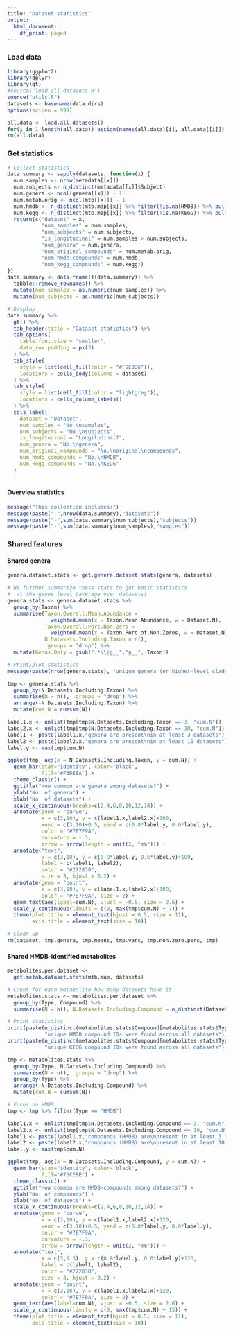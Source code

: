 ```yaml
---
title: "Dataset statistics"
output:
  html_document:
    df_print: paged
---
```


### Load data

```r
library(ggplot2)
library(dplyr)
library(gt)
#source("load_all_datasets.R")
source("utils.R")
datasets <- basename(data.dirs)
options(scipen = 999)
```
```r
all.data <- load.all.datasets()
for(i in 1:length(all.data)) assign(names(all.data)[i], all.data[[i]])
rm(all.data)
```


### Get statistics

```r
# Collect statistics
data.summary <- sapply(datasets, function(x) {
  num.samples <- nrow(metadata[[x]])
  num.subjects <- n_distinct(metadata[[x]]$Subject)
  num.genera <- ncol(genera[[x]]) - 1
  num.metab.orig <- ncol(mtb[[x]]) - 1
  num.hmdb <- n_distinct(mtb.map[[x]] %>% filter(!is.na(HMDB)) %>% pull(HMDB))
  num.kegg <- n_distinct(mtb.map[[x]] %>% filter(!is.na(KEGG)) %>% pull(KEGG))
  return(c("dataset" = x,
           "num_samples" = num.samples,
           "num_subjects" = num.subjects,
           "is_longitudinal" = num.samples > num.subjects,
           "num_genera" = num.genera,
           "num_original_compounds" = num.metab.orig,
           "num_hmdb_compounds" = num.hmdb,
           "num_kegg_compounds" = num.kegg))
})
data.summary <- data.frame(t(data.summary)) %>% 
  tibble::remove_rownames() %>%
  mutate(num_samples = as.numeric(num_samples)) %>%
  mutate(num_subjects = as.numeric(num_subjects)) 

# Display
data.summary %>% 
  gt() %>%
  tab_header(title = "Dataset statistics") %>%
  tab_options(
    table.font.size = "smaller",
    data_row.padding = px(3)
  ) %>%
  tab_style(
    style = list(cell_fill(color = "#F9E3D6")),
    locations = cells_body(columns = dataset)
  ) %>%
  tab_style(
    style = list(cell_fill(color = "lightgrey")),
    locations = cells_column_labels()
  ) %>%
  cols_label(
    dataset = "Dataset",
    num_samples = "No.\nsamples",
    num_subjects = "No.\nsubjects",
    is_longitudinal = "Longitudinal?",
    num_genera = "No.\ngenera",
    num_original_compounds = "No.\noriginal\ncompounds",
    num_hmdb_compounds = "No.\nHMDB",
    num_kegg_compounds = "No.\nKEGG"
  )
  
```

#### Overview statistics

```r
message("This collection includes:")
message(paste("-",nrow(data.summary),"datasets"))
message(paste("-",sum(data.summary$num_subjects),"subjects"))
message(paste("-",sum(data.summary$num_samples),"samples"))
```


### Shared features

#### Shared genera

```r
genera.dataset.stats <- get.genera.dataset.stats(genera, datasets)

# We further summarize these stats to get basic statistics 
#  at the genus level (average over datasets)
genera.stats <- genera.dataset.stats %>%
  group_by(Taxon) %>%
  summarise(Taxon.Overall.Mean.Abundance = 
              weighted.mean(x = Taxon.Mean.Abundance, w = Dataset.N),
            Taxon.Overall.Perc.Non.Zero = 
              weighted.mean(x = Taxon.Perc.of.Non.Zeros, w = Dataset.N),
            N.Datasets.Including.Taxon = n(),
            .groups = "drop") %>%
  mutate(Genus.Only = gsub(".*\\|g__","g__", Taxon))

# Print/plot statistics
message(paste(nrow(genera.stats), "unique genera (or higher-level clades) were found across all datasets"))

tmp <- genera.stats %>%
  group_by(N.Datasets.Including.Taxon) %>%
  summarise(N = n(), .groups = "drop") %>%
  arrange(-N.Datasets.Including.Taxon) %>%
  mutate(cum.N = cumsum(N))

label1.x <- unlist(tmp[tmp$N.Datasets.Including.Taxon == 3, "cum.N"])
label2.x <- unlist(tmp[tmp$N.Datasets.Including.Taxon == 10, "cum.N"])
label1 <- paste(label1.x,"genera are present\nin at least 3 datasets")
label2 <- paste(label2.x,"genera are present\nin at least 10 datasets")
label.y <- max(tmp$cum.N)

ggplot(tmp, aes(x = N.Datasets.Including.Taxon, y = cum.N)) +
  geom_bar(stat="identity", color='black', 
           fill='#F3DE8A') +
  theme_classic() +
  ggtitle("How common are genera among datasets?") +
  ylab("No. of genera") +
  xlab("No. of datasets") +
  scale_x_continuous(breaks=c(2,4,6,8,10,12,14)) +
  annotate(geom = "curve", 
           x = c(3,10), y = c(label1.x,label2.x)+100, 
           xend = c(3,10)+0.5, yend = c(0.8*label.y, 0.6*label.y), 
           color = "#7E7F9A",
           curvature = -.3, 
           arrow = arrow(length = unit(2, "mm"))) +
  annotate("text", 
           x = c(3,10), y = c(0.8*label.y, 0.6*label.y)+100, 
           label = c(label1, label2), 
           color = "#272838", 
           size = 3, hjust = 0.2) +
  annotate(geom = "point",
           x = c(3,10), y = c(label1.x,label2.x)+100,
           color = "#7E7F9A", size = 2) +
  geom_text(aes(label=cum.N), vjust = -0.5, size = 2.6) +
  scale_y_continuous(limits = c(0, max(tmp$cum.N) + 7)) +
  theme(plot.title = element_text(hjust = 0.5, size = 11),
        axis.title = element_text(size = 10)) 

# Clean up 
rm(dataset, tmp.genera, tmp.means, tmp.vars, tmp.non.zero.perc, tmp)
```


#### Shared HMDB-identified metabolites

```r
metabolites.per.dataset <- 
  get.metab.dataset.stats(mtb.map, datasets)

# Count for each metabolite how many datasets have it
metabolites.stats <- metabolites.per.dataset %>%
  group_by(Type, Compound) %>%
  summarise(N = n(), N.Datasets.Including.Compound = n_distinct(Dataset), .groups = "drop")

# Print statistics 
print(paste(n_distinct(metabolites.stats$Compound[metabolites.stats$Type == "HMDB"]),
            "unique HMDB compound IDs were found across all datasets"))
print(paste(n_distinct(metabolites.stats$Compound[metabolites.stats$Type == "KEGG"]),
            "unique KEGG compound IDs were found across all datasets"))

tmp <- metabolites.stats %>%
  group_by(Type, N.Datasets.Including.Compound) %>%
  summarise(N = n(), .groups = "drop") %>%
  group_by(Type) %>%
  arrange(-N.Datasets.Including.Compound) %>%
  mutate(cum.N = cumsum(N))

# Focus on HMDB
tmp <- tmp %>% filter(Type == "HMDB")

label1.x <- unlist(tmp[tmp$N.Datasets.Including.Compound == 3, "cum.N"])
label2.x <- unlist(tmp[tmp$N.Datasets.Including.Compound == 10, "cum.N"])
label1 <- paste(label1.x,"compounds (HMDB) are\npresent in at least 3 datasets")
label2 <- paste(label2.x,"compounds (HMDB) are\npresent in at least 10 datasets")
label.y <- max(tmp$cum.N)

ggplot(tmp, aes(x = N.Datasets.Including.Compound, y = cum.N)) +
  geom_bar(stat="identity", color='black', 
           fill='#73C2BE') +
  theme_classic() +
  ggtitle("How common are HMDB-compounds among datasets?") +
  ylab("No. of compounds") +
  xlab("No. of datasets") +
  scale_x_continuous(breaks=c(2,4,6,8,10,12,14)) +
  annotate(geom = "curve", 
           x = c(3,10), y = c(label1.x,label2.x)+120, 
           xend = c(3,10)+0.5, yend = c(0.8*label.y, 0.6*label.y), 
           color = "#7E7F9A",
           curvature = -.3, 
           arrow = arrow(length = unit(2, "mm"))) +
  annotate("text", 
           x = c(3,9.3), y = c(0.8*label.y, 0.6*label.y)+120, 
           label = c(label1, label2), 
           color = "#272838", 
           size = 3, hjust = 0.2) +
  annotate(geom = "point",
           x = c(3,10), y = c(label1.x,label2.x)+120,
           color = "#7E7F9A", size = 2) +
  geom_text(aes(label=cum.N), vjust = -0.5, size = 2.6) +
  scale_y_continuous(limits = c(0, max(tmp$cum.N) + 15)) +
  theme(plot.title = element_text(hjust = 0.5, size = 11),
        axis.title = element_text(size = 10)) 
```


